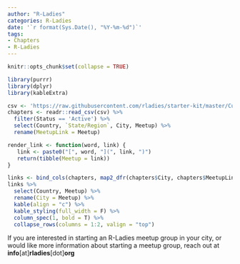 ```yaml
---
author: "R-Ladies"
categories: R-Ladies
date: '`r format(Sys.Date(), "%Y-%m-%d")`'
tags:
- Chapters
- R-Ladies
---
```


```r
knitr::opts_chunk$set(collapse = TRUE)

library(purrr)
library(dplyr)
library(kableExtra)
```


```r
csv <- 'https://raw.githubusercontent.com/rladies/starter-kit/master/Current-Chapters.csv'
chapters <- readr::read_csv(csv) %>%
  filter(Status == 'Active') %>%
  select(Country, `State/Region`, City, Meetup) %>%
  rename(MeetupLink = Meetup)

```

```r

render_link <- function(word, link) {
   link <- paste0("[", word, "](", link, ")")
   return(tibble(Meetup = link))
}

links <- bind_cols(chapters, map2_dfr(chapters$City, chapters$MeetupLink, render_link))
links %>%
  select(Country, Meetup) %>%
  rename(City = Meetup) %>%
  kable(align = "c") %>%
  kable_styling(full_width = F) %>%
  column_spec(1, bold = T) %>%
  collapse_rows(columns = 1:2, valign = "top")
```

If you are interested in starting an R-Ladies meetup group in your city, or would like more information about starting a meetup group, reach out at **info**[at]**rladies**[dot]**org**